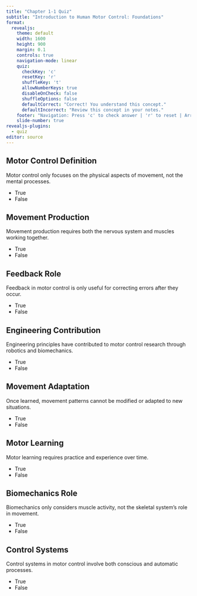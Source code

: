 ```yaml
---
title: "Chapter 1-1 Quiz"
subtitle: "Introduction to Human Motor Control: Foundations"
format:
  revealjs:
    theme: default
    width: 1600
    height: 900
    margin: 0.1
    controls: true
    navigation-mode: linear
    quiz:
      checkKey: 'c'
      resetKey: 'r'
      shuffleKey: 't'
      allowNumberKeys: true
      disableOnCheck: false
      shuffleOptions: false
      defaultCorrect: "Correct! You understand this concept."
      defaultIncorrect: "Review this concept in your notes."
    footer: "Navigation: Press 'c' to check answer | 'r' to reset | Arrow keys for next/previous"
    slide-number: true
revealjs-plugins:
  - quiz
editor: source
---
```


## Motor Control Definition {.quiz-question}

Motor control only focuses on the physical aspects of movement, not the mental processes.

- [True]{data-explanation="This is incorrect. Motor control includes both physical and mental aspects of movement."}
- [False]{.correct data-explanation="Correct! Motor control includes both physical execution and mental processes of movement."}

## Movement Production {.quiz-question}

Movement production requires both the nervous system and muscles working together.

- [True]{.correct data-explanation="Correct! Movement production involves both the nervous system for planning and control, and the muscular system for execution."}
- [False]{data-explanation="This is incorrect. Movement production requires both systems working together."}

## Feedback Role {.quiz-question}

Feedback in motor control is only useful for correcting errors after they occur.

- [True]{data-explanation="This is incorrect. Feedback is continuous and helps prevent errors before and during movement."}
- [False]{.correct data-explanation="Correct! Feedback is continuous and helps prevent errors before and during movement."}

## Engineering Contribution {.quiz-question}

Engineering principles have contributed to motor control research through robotics and biomechanics.

- [True]{.correct data-explanation="Correct! Engineering has significantly contributed through robotics, biomechanics, and control systems."}
- [False]{data-explanation="This is incorrect. Engineering has made substantial contributions to motor control research."}

## Movement Adaptation {.quiz-question}

Once learned, movement patterns cannot be modified or adapted to new situations.

- [True]{data-explanation="This is incorrect. Movement patterns can be modified and adapted to new situations."}
- [False]{.correct data-explanation="Correct! Movement patterns can be modified and adapted to meet changing demands."}

## Motor Learning {.quiz-question}

Motor learning requires practice and experience over time.

- [True]{.correct data-explanation="Correct! Motor learning is a process that occurs through practice and experience over time."}
- [False]{data-explanation="This is incorrect. Motor learning does require practice and experience."}

## Biomechanics Role {.quiz-question}

Biomechanics only considers muscle activity, not the skeletal system's role in movement.

- [True]{data-explanation="This is incorrect. Biomechanics studies both muscular and skeletal systems in movement."}
- [False]{.correct data-explanation="Correct! Biomechanics studies both muscular and skeletal systems in movement."}

## Control Systems {.quiz-question}

Control systems in motor control involve both conscious and automatic processes.

- [True]{.correct data-explanation="Correct! Control systems involve both conscious and automatic processes in movement regulation."}
- [False]{data-explanation="This is incorrect. Control systems do involve both types of processes."}
